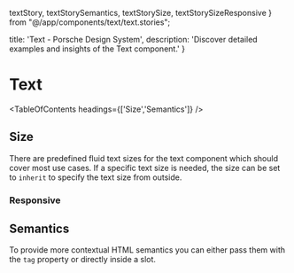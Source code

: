   textStory,
  textStorySemantics,
  textStorySize,
  textStorySizeResponsive
} from "@/app/components/text/text.stories";

  title: 'Text - Porsche Design System',
  description: 'Discover detailed examples and insights of the Text component.'
}

# Text <ComponentStatus tagName="p-text"></ComponentStatus>

<TableOfContents headings={['Size','Semantics']} />

## Size

There are predefined fluid text sizes for the text component which should cover most use cases. If a specific text size
is needed, the size can be set to `inherit` to specify the text size from outside.

<ComponentStory story={textStorySize} />

### Responsive

<ComponentStory story={textStorySizeResponsive} />

## Semantics

To provide more contextual HTML semantics you can either pass them with the `tag` property or directly inside a slot.

<ComponentStory story={textStorySemantics} />

